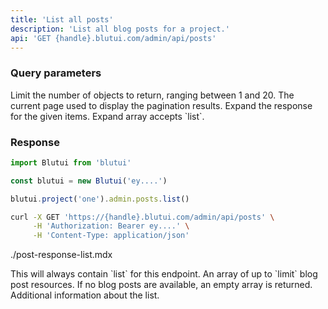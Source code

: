 ```yaml
---
title: 'List all posts'
description: 'List all blog posts for a project.'
api: 'GET {handle}.blutui.com/admin/api/posts'
---
```



### Query parameters

<Parameter name="limit" type="integer | default: 10">
Limit the number of objects to return, ranging between 1 and 20.
</Parameter>

<Parameter name="page" type="integer | default: 1">
The current page used to display the pagination results.
</Parameter>

<Parameter name="expand" type="string[]">
Expand the response for the given items. Expand array accepts `list`.
</Parameter>

### Response

```ts tab="Node.js"
import Blutui from 'blutui'

const blutui = new Blutui('ey....')

blutui.project('one').admin.posts.list()
```

```bash tab="cURL"
curl -X GET 'https://{handle}.blutui.com/admin/api/posts' \
     -H 'Authorization: Bearer ey....' \
     -H 'Content-Type: application/json'
```

<include>./post-response-list.mdx</include>

<Parameter name="object" type="string">
This will always contain `list` for this endpoint.
</Parameter>

<Parameter name="data" type="array">
An array of up to `limit` blog post resources. If no blog posts are available, an empty array is returned.
</Parameter>

<Parameter name="meta" type="object">
Additional information about the list.
</Parameter>
